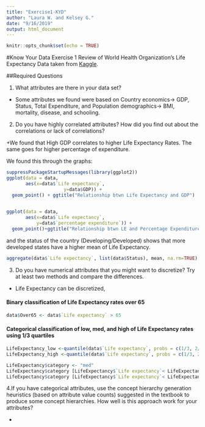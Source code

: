 ```yaml
---
title: "Exercise1-KYD"
author: "Laura W. and Kelsey G."
date: "9/16/2019"
output: html_document
---
```


```r
knitr::opts_chunk$set(echo = TRUE)
```

#Know Your Data Exercise 1
Review of World Health Organization's Life Expectancy Data taken from [Kaggle](https://www.kaggle.com/kumarajarshi/life-expectancy-who).

##Required Questions

1. What attributes are there in your data set?

+ Some attributes we found were based on Country economics-> GDP, Status, Total Expenditure, and Population demographics-> BMI, mortality, disease, and schooling.

2. Do you have highly correlated attributes? How did you find out about the correlations or lack of correlations?

+We found that High GDP correlates to higher Life Expectancy Rates. The same goes for higher percentage of expenditure. 

We found this through the graphs: 
```r
suppressPackageStartupMessages(library(ggplot2))
ggplot(data = data,
       aes(x=data$`Life expectancy`,
                     y=data$GDP)) +
  geom_point() + ggtitle("Relationship btwn Life Expectancy and GDP")
  
```

```r
ggplot(data = data,
       aes(x=data$`Life expectancy`,
           y=data$`percentage expenditure`)) +
  geom_point()+ggtitle("Relationship btwn LE and Percentage Expenditure") +facet_grid(.~data$Status)
```

and the status of the country (Developing/Developed) shows that more developed states have a higher mean of Life Expectancy.
```r
aggregate(data$`Life expectancy`, list(data$Status), mean, na.rm=TRUE)

```

3. Do you have numerical attributes that you might want to discretize? Try at least two methods and compare the differences.

+ Life Expectancy can be discretized, 

#### Binary classification of Life Expectancy rates over 65
```r
data$Over65 <- data$`Life expectancy` > 65

```
#### Categorical classification of low, med, and high of Life Expectancy rates using 1/3 quartiles

```r
LifeExpectancy_low <-quantile(data$`Life expectancy`, probs = c(1/3, 2/3), na.rm = TRUE)[1]
LifeExpectancy_high <-quantile(data$`Life expectancy`, probs = c(1/3, 2/3), na.rm = TRUE)[2]
```

```r
LifeExpectancy$category <- "med"
LifeExpectancy$category [LifeExpectancy$`Life expectancy`< LifeExpectancy_low] <- "Low"
LifeExpectancy$category [LifeExpectancy$`Life expectancy`< LifeExpectancy_high] <- "High"

```



4.If you have categorical attributes, use the concept hierarchy generation heuristics (based on attribute value counts) suggested in the textbook to produce some concept hierarchies. How well is this approach work for your attributes?

+ 
